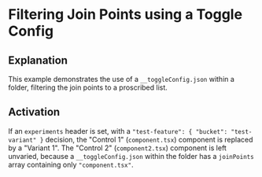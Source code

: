 # Filtering Join Points using a Toggle Config

## Explanation

This example demonstrates the use of a `__toggleConfig.json` within a folder,
filtering the join points to a proscribed list.

## Activation

If an `experiments` header is set, with a `"test-feature": { "bucket": "test-variant" }`
decision, the "Control 1" (`component.tsx`) component is replaced by a "Variant 1".
The "Control 2" (`component2.tsx`) component is left unvaried, because a
`__toggleConfig.json` within the folder has a `joinPoints` array containing
only `"component.tsx"`.
